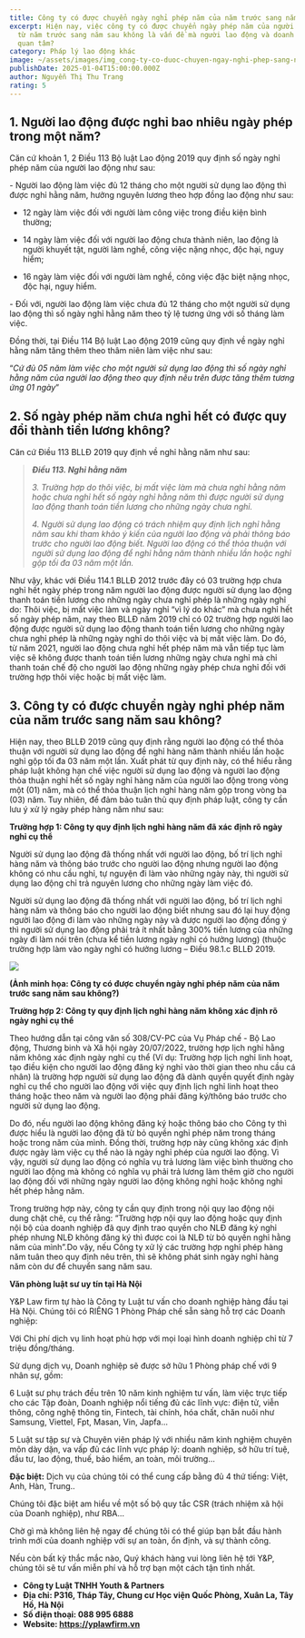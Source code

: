 ```yaml
---
title: Công ty có được chuyển ngày nghỉ phép năm của năm trước sang năm sau không?
excerpt: Hiện nay, việc công ty có được chuyển ngày phép năm của người lao động
  từ năm trước sang năm sau không là vấn đề mà người lao động và doanh nghiệp
  quan tâm?
category: Pháp lý lao động khác
image: ~/assets/images/img_cong-ty-co-duoc-chuyen-ngay-nghi-phep-sang-nam-sau-khong.png
publishDate: 2025-01-04T15:00:00.000Z
author: Nguyễn Thị Thu Trang
rating: 5
---
```

## 1. Người lao động được nghỉ bao nhiêu ngày phép trong một năm?

Căn cứ khoản 1, 2 Điều 113 Bộ luật Lao động 2019 quy định số ngày nghỉ phép năm của người lao động như sau:

\-  Người lao động làm việc đủ 12 tháng cho một người sử dụng lao động thì được nghỉ hằng năm, hưởng nguyên lương theo hợp đồng lao động như sau:

+ 12 ngày làm việc đối với người làm công việc trong điều kiện bình thường;

+ 14 ngày làm việc đối với người lao động chưa thành niên, lao động là người khuyết tật, người làm nghề, công việc nặng nhọc, độc hại, nguy hiểm;

+ 16 ngày làm việc đối với người làm nghề, công việc đặc biệt nặng nhọc, độc hại, nguy hiểm.

\-  Đối với, người lao động làm việc chưa đủ 12 tháng cho một người sử dụng lao động thì số ngày nghỉ hằng năm theo tỷ lệ tương ứng với số tháng làm việc.

Đồng thời, tại Điều 114 Bộ luật Lao động 2019 cũng quy định về ngày nghỉ hằng năm tăng thêm theo thâm niên làm việc như sau:

“*Cứ đủ 05 năm làm việc cho một người sử dụng lao động thì số ngày nghỉ hằng năm của người lao động theo quy định nêu trên được tăng thêm tương ứng 01 ngày*”

## 2. Số ngày phép năm chưa nghỉ hết có được quy đổi thành tiền lương không?

Căn cứ Điều 113 BLLĐ 2019 quy định về nghỉ hằng năm như sau:

> ***Điều 113. Nghỉ hằng năm***
>
> *3. Trường hợp do thôi việc, bị mất việc làm mà chưa nghỉ hằng năm hoặc chưa nghỉ hết số ngày nghỉ hằng năm thì được người sử dụng lao động thanh toán tiền lương cho những ngày chưa nghỉ.*
>
> *4. Người sử dụng lao động có trách nhiệm quy định lịch nghỉ hằng năm sau khi tham khảo ý kiến của người lao động và phải thông báo trước cho người lao động biết. Người lao động có thể thỏa thuận với người sử dụng lao động để nghỉ hằng năm thành nhiều lần hoặc nghỉ gộp tối đa 03 năm một lần.*

Như vậy, khác với  Điều 114.1 BLLĐ 2012 trước đây có 03 trường hợp chưa nghỉ hết ngày phép trong năm người lao động được người sử dụng lao động thanh toán tiền lương cho những ngày chưa nghỉ phép là những ngày nghỉ do: Thôi việc, bị mất việc làm và ngày nghỉ “vì lý do khác” mà chưa nghỉ hết số ngày phép năm, nay theo BLLĐ năm 2019 chỉ có 02 trường hợp người lao động được người sử dụng lao động thanh toán tiền lương cho những ngày chưa nghỉ phép là những ngày nghỉ do thôi việc và bị mất việc làm. Do đó, từ năm 2021, người lao động chưa nghỉ hết phép năm mà vẫn tiếp tục làm việc sẽ không được thanh toán tiền lương những ngày chưa nghỉ mà chỉ thanh toán chế độ cho người lao động những ngày phép chưa nghỉ đối với trường hợp thôi việc hoặc bị mất việc làm.

## 3. Công ty có được chuyển ngày nghỉ phép năm của năm trước sang năm sau không?

Hiện nay, theo BLLĐ 2019 cũng quy định rằng người lao động có thể thỏa thuận với người sử dụng lao động để nghỉ hàng năm thành nhiều lần hoặc nghỉ gộp tối đa 03 năm một lần. Xuất phát từ quy định này, có thể hiểu rằng pháp luật không hạn chế việc người sử dụng lao động và người lao động thỏa thuận nghỉ hết số ngày nghỉ hàng năm của người lao động trong vòng một (01) năm, mà có thể thỏa thuận lịch nghỉ hàng năm gộp trong vòng ba (03) năm. Tuy nhiên, để đảm bảo tuân thủ quy định pháp luật, công ty cần lưu ý xử lý ngày phép hàng năm như sau: 

**Trường hợp 1: Công ty quy định lịch nghỉ hàng năm đã xác định rõ ngày nghỉ cụ thể**

Người sử dụng lao động đã thống nhất với người lao động, bố trí lịch nghỉ hàng năm và thông báo trước cho người lao động nhưng người lao động không có nhu cầu nghỉ, tự nguyện đi làm vào những ngày này, thì người sử dụng lao động chỉ trả nguyên lương cho những ngày làm việc đó.

Người sử dụng lao động đã thống nhất với người lao động, bố trí lịch nghỉ hàng năm và thông báo cho người lao động biết nhưng sau đó lại huy động người lao động đi làm vào những ngày này và được người lao động đồng ý thì người sử dụng lao động phải trả ít nhất bằng 300% tiền lương của những ngày đi làm nói trên (chưa kể tiền lương ngày nghỉ có hưởng lương) (thuộc trường hợp làm vào ngày nghỉ có hưởng lương – Điều 98.1.c BLLĐ 2019.

![](~/assets/images/cong-ty-co-duoc-chuyen-ngay-nghi-phep-nam-cua-nam-truoc-sang-nam-sau-khong.jpg)

**(Ảnh minh họa: Công ty có được chuyển ngày nghỉ phép năm của năm trước sang năm sau không?)**

**Trường hợp 2: Công ty quy định lịch nghỉ hàng năm không xác định rõ ngày nghỉ cụ thể**

Theo hướng dẫn tại công văn số 308/CV-PC của Vụ Pháp chế - Bộ Lao động, Thương binh và Xã hội ngày 20/07/2022, trường hợp lịch nghỉ hằng năm không xác định ngày nghỉ cụ thể (Ví dụ: Trường hợp lịch nghỉ linh hoạt, tạo điều kiện cho người lao động đăng ký nghỉ vào thời gian theo nhu cầu cá nhân) là trường hợp người sử dụng lao động đã dành quyền quyết định ngày nghỉ cụ thể cho người lao động với việc quy định lịch nghỉ linh hoạt theo tháng hoặc theo năm và người lao động phải đăng ký/thông báo trước cho người sử dụng lao động. 

Do đó, nếu người lao động không đăng ký hoặc thông báo cho Công ty thì được hiểu là người lao động đã từ bỏ quyền nghỉ phép năm trong tháng hoặc trong năm của mình. Đồng thời, trường hợp này cũng không xác định được ngày làm việc cụ thể nào là ngày nghỉ phép của người lao động. Vì vậy, người sử dụng lao động có nghĩa vụ trả lương làm việc bình thường cho người lao động mà không có nghĩa vụ phải trả lương làm thêm giờ cho người lao động đối với những ngày người lao động không nghỉ hoặc không nghỉ hết phép hằng năm.

Trong trường hợp này, công ty cần quy định trong nội quy lao động nội dung chặt chẽ, cụ thể rằng: “Trường hợp nội quy lao động hoặc quy định nội bộ của doanh nghiệp đã quy định trao quyền cho NLĐ đăng ký nghỉ phép nhưng NLĐ không đăng ký thì được coi là NLĐ từ bỏ quyền nghỉ hằng năm của mình”.Do vậy, nếu Công ty xử lý các trường hợp nghỉ phép hàng năm tuân theo quy định nêu trên, thì sẽ không phát sinh ngày nghỉ hàng năm còn dư để chuyển sang năm sau.  

**Văn phòng luật sư uy tín tại Hà Nội**

Y&P Law firm tự hào là Công ty Luật tư vấn cho doanh nghiệp hàng đầu tại Hà Nội. Chúng tôi có RIÊNG 1 Phòng Pháp chế sẵn sàng hỗ trợ các Doanh nghiệp:

Với Chi phí dịch vụ linh hoạt phù hợp với mọi loại hình doanh nghiệp chỉ từ 7 triệu đồng/tháng.

Sử dụng dịch vụ, Doanh nghiệp sẽ được sở hữu 1 Phòng pháp chế với 9 nhân sự, gồm:

6 Luật sư phụ trách đều trên 10 năm kinh nghiệm tư vấn, làm việc trực tiếp cho các Tập đoàn, Doanh nghiệp nổi tiếng đủ các lĩnh vực: điện tử, viễn thông, công nghệ thông tin, Fintech, tài chính, hóa chất, chăn nuôi như Samsung, Viettel, Fpt, Masan, Vin, Japfa...

5 Luật sư tập sự và Chuyên viên pháp lý với nhiều năm kinh nghiệm chuyên môn dày dặn, va vấp đủ các lĩnh vực pháp lý: doanh nghiệp, sở hữu trí tuệ, đầu tư, lao động, thuế, bảo hiểm, an toàn, môi trường...

**Đặc biệt:** Dịch vụ của chúng tôi có thể cung cấp bằng đủ 4 thứ tiếng: Việt, Anh, Hàn, Trung..

Chúng tôi đặc biệt am hiểu về một số bộ quy tắc CSR (trách nhiệm xã hội của Doanh nghiệp), như RBA...

Chờ gì mà không liên hệ ngay để chúng tôi có thể giúp bạn bắt đầu hành trình mới của doanh nghiệp với sự an toàn, ổn định, và sự thành công.

Nếu còn bất kỳ thắc mắc nào, Quý khách hàng vui lòng liên hệ tới Y&P, chúng tôi sẽ tư vấn miễn phí và hỗ trợ bạn một cách tận tình nhất.

* **Công ty Luật TNHH Youth & Partners**
* **Địa chỉ: P316, Tháp Tây, Chung cư Học viện Quốc Phòng, Xuân La, Tây Hồ, Hà Nội**
* **Số điện thoại: 088 995 6888**
* **Website: https://yplawfirm.vn**
